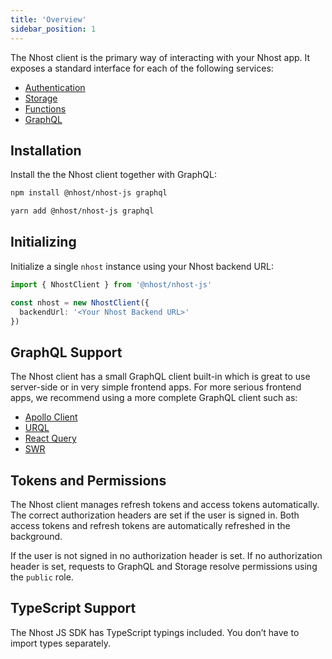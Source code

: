 ```yaml
---
title: 'Overview'
sidebar_position: 1
---
```



The Nhost client is the primary way of interacting with your Nhost app. It exposes a standard interface for each of the following services:

- [Authentication](/reference/javascript/auth)
- [Storage](/reference/javascript/storage)
- [Functions](/reference/javascript/nhost-js/functions)
- [GraphQL](/reference/javascript/nhost-js/graphql)

## Installation

Install the the Nhost client together with GraphQL:

<Tabs groupId="package-manager">
  <TabItem value="npm" label="npm" default>

```bash
npm install @nhost/nhost-js graphql
```

  </TabItem>
  <TabItem value="yarn" label="Yarn">

```bash
yarn add @nhost/nhost-js graphql
```

  </TabItem>
</Tabs>

## Initializing

Initialize a single `nhost` instance using your Nhost backend URL:

```ts title=utils/nhost.ts
import { NhostClient } from '@nhost/nhost-js'

const nhost = new NhostClient({
  backendUrl: '<Your Nhost Backend URL>'
})
```

## GraphQL Support

The Nhost client has a small GraphQL client built-in which is great to use server-side or in very simple frontend apps. For more serious frontend apps, we recommend using a more complete GraphQL client such as:

- [Apollo Client](https://www.apollographql.com/docs/react/)
- [URQL](https://formidable.com/open-source/urql/)
- [React Query](https://react-query.tanstack.com/graphql)
- [SWR](https://swr.vercel.app/docs/data-fetching#graphql)

## Tokens and Permissions

The Nhost client manages refresh tokens and access tokens automatically. The correct authorization headers are set if the user is signed in. Both access tokens and refresh tokens are automatically refreshed in the background.

If the user is not signed in no authorization header is set. If no authorization header is set, requests to GraphQL and Storage resolve permissions using the `public` role.

## TypeScript Support

The Nhost JS SDK has TypeScript typings included. You don’t have to import types separately.
